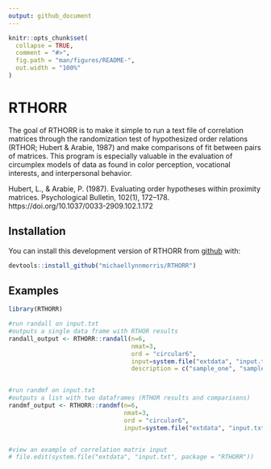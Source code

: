 ```yaml
---
output: github_document
---
```


<!-- README.md is generated from README.Rmd. Please edit that file -->

```r
knitr::opts_chunk$set(
  collapse = TRUE,
  comment = "#>",
  fig.path = "man/figures/README-",
  out.width = "100%"
)
```

# RTHORR

<!-- badges: start -->
<!-- badges: end -->

The goal of RTHORR is to make it simple to run a text file of correlation matrices through the randomization test of hypothesized order relations (RTHOR; Hubert & Arabie, 1987) and make comparisons of fit between pairs of matrices. This program is especially valuable in the evaluation of circumplex models of data as found in color perception, vocational interests, and interpersonal behavior.


Hubert, L., & Arabie, P. (1987). Evaluating order hypotheses within proximity matrices. Psychological Bulletin, 102(1), 172–178. https://doi.org/10.1037/0033-2909.102.1.172

## Installation

You can install this development version of RTHORR from [github](https://github.com/) with:

``` r
devtools::install_github("michaellynnmorris/RTHORR")
```

## Examples


```r
library(RTHORR)

#run randall on input.txt
#outputs a single data frame with RTHOR results
randall_output <- RTHORR::randall(n=6,
                                  nmat=3,
                                  ord = "circular6",
                                  input=system.file("extdata", "input.txt", package = "RTHORR"),
                                  description = c("sample_one", "sample_two", "sample_three"))


#run randmf on input.txt
#outputs a list with two dataframes (RTHOR results and comparisons)
randmf_output <- RTHORR::randmf(n=6,
                                nmat=3,
                                ord = "circular6",
                                input=system.file("extdata", "input.txt", package = "RTHORR"))


#view an example of correlation matrix input
# file.edit(system.file("extdata", "input.txt", package = "RTHORR"))


```


